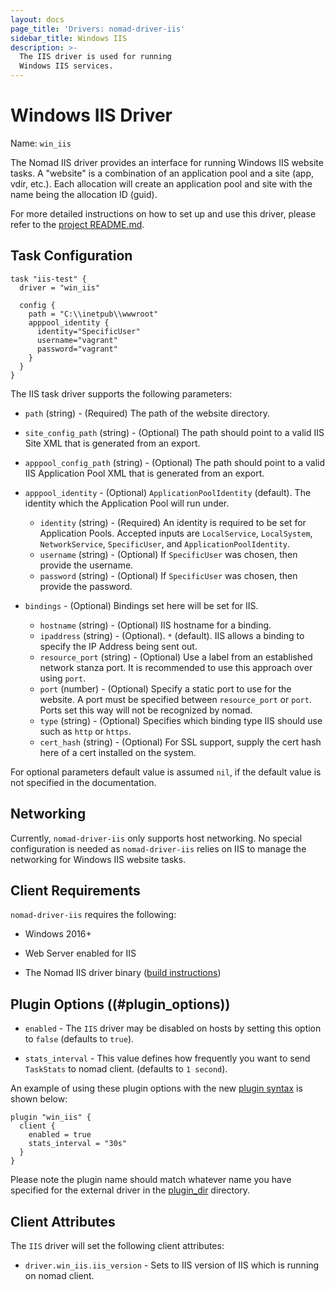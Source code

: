 ```yaml
---
layout: docs
page_title: 'Drivers: nomad-driver-iis'
sidebar_title: Windows IIS
description: >-
  The IIS driver is used for running
  Windows IIS services.
---
```


# Windows IIS Driver

Name: `win_iis`

The Nomad IIS driver provides an interface for running Windows IIS website tasks.
A "website" is a combination of an application pool and a site (app, vdir, etc.).
Each allocation will create an application pool and site with the name being the allocation ID (guid).

For more detailed instructions on how to set up and use this driver, please
refer to the [project README.md][nomad-driver-iis].

## Task Configuration

```hcl
task "iis-test" {
  driver = "win_iis"

  config {
    path = "C:\\inetpub\\wwwroot"
    apppool_identity {
      identity="SpecificUser"
      username="vagrant"
      password="vagrant"
    }
  }
}
```

The IIS task driver supports the following parameters:

- `path` (string) - (Required) The path of the website directory.

- `site_config_path` (string) - (Optional) The path should point to a valid IIS Site XML that is generated from an export.

- `apppool_config_path` (string) - (Optional) The path should point to a valid IIS Application Pool XML that is generated from an export.

- `apppool_identity` - (Optional) `ApplicationPoolIdentity` (default). The identity which the Application Pool will run under.
    - `identity` (string) - (Required) An identity is required to be set for Application Pools. Accepted inputs are `LocalService`, `LocalSystem`, `NetworkService`, `SpecificUser`, and `ApplicationPoolIdentity`.
    - `username` (string) - (Optional) If `SpecificUser` was chosen, then provide the username.
    - `password` (string) - (Optional) If `SpecificUser` was chosen, then provide the password.

- `bindings` - (Optional) Bindings set here will be set for IIS.
    - `hostname` (string)      - (Optional) IIS hostname for a binding.
    - `ipaddress` (string)     - (Optional). `*` (default). IIS allows a binding to specify the IP Address being sent out.
    - `resource_port` (string) - (Optional) Use a label from an established network stanza port. It is recommended to use this approach over using `port`.
    - `port` (number)          - (Optional) Specify a static port to use for the website. A port must be specified between `resource_port` or `port`. Ports set this way will not be recognized by nomad.
    - `type` (string)          - (Optional) Specifies which binding type IIS should use such as `http` or `https`.
    - `cert_hash` (string)     - (Optional) For SSL support, supply the cert hash here of a cert installed on the system.

For optional parameters default value is assumed `nil`, if the default value is not specified in the documentation.

## Networking

Currently, `nomad-driver-iis` only supports host networking. No special configuration is needed as `nomad-driver-iis`
relies on IIS to manage the networking for Windows IIS website tasks.

## Client Requirements

`nomad-driver-iis` requires the following:

- Windows 2016+

- Web Server enabled for IIS

- The Nomad IIS driver binary ([build instructions][nomad-driver-iis])

## Plugin Options ((#plugin_options))

- `enabled` - The `IIS` driver may be disabled on hosts by setting this option to `false` (defaults to `true`).

- `stats_interval` - This value defines how frequently you want to send `TaskStats` to nomad client. (defaults to `1 second`).


An example of using these plugin options with the new [plugin
syntax][plugin] is shown below:

```hcl
plugin "win_iis" {
  client {
    enabled = true
    stats_interval = "30s"
  }
}
```

Please note the plugin name should match whatever name you have specified for the external driver in the [plugin_dir][plugin_dir] directory.

## Client Attributes

The `IIS` driver will set the following client attributes:

- `driver.win_iis.iis_version` - Sets to IIS version of IIS which is running on nomad client.

[nomad-driver-iis]: https://github.com/Roblox/nomad-driver-iis
[plugin]: /docs/configuration/plugin
[plugin_dir]: /docs/configuration#plugin_dir
[plugin-options]: #plugin_options
